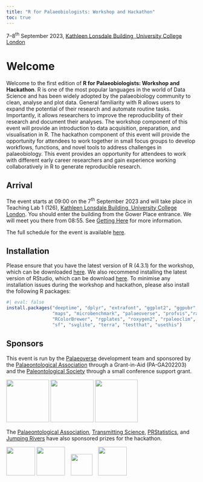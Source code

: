 ```yaml
---
title: "R for Palaeobiologists: Workshop and Hackathon"
toc: true
---
```


7--8^th^ September 2023, [Kathleen Lonsdale Building, University College London](https://goo.gl/maps/CseD7br5SF9xLEQE6)

# Welcome

Welcome to the first edition of **R for Palaeobiologists: Workshop and Hackathon**. R is one of the most popular languages in the world of Data Science and has been widely adopted by the palaeobiology community to clean, analyse and plot data. General familiarity with R allows users to expand the potential of their research and automate routine tasks. Importantly, it allows researchers to improve the reproducibility of their research and document their analyses. The workshop component of this event will provide an introduction to data acquisition, preparation, and visualisation in R. The hackathon component of this event will provide the opportunity for attendees to work together in small focus groups to develop workflows, functions, and novel tools to address challenges in palaeobiology. This event provides an opportunity for attendees to work with different early career researchers and gain experience working collaboratively in R to generate reproducible research.

## Arrival

The event starts at 09:00 on the 7^th^ September 2023 and will take place in Teaching Lab 1 (126), [Kathleen Lonsdale Building, University College London](https://goo.gl/maps/CseD7br5SF9xLEQE6). You should enter the building from the Gower Place entrance. We will meet you there from 08:55. See [Getting Here](/location.qmd) for more information. 

The full schedule for the event is available [here](/schedule.qmd).

## Installation

Please ensure that you have the latest version of R (4.3.1) for the workshop, which can be downloaded [here](https://cran.r-project.org/bin/windows/base/). We also recommend installing the latest version of RStudio, which can be download [here](https://posit.co/download/rstudio-desktop/). To minimise any installation issues during the workshop and hackathon, please also install the following R packages:

```R
#| eval: false
install.packages("deeptime", "dplyr", "extrafont", "ggplot2", "ggpubr", 
                 "maps", "microbenchmark", "palaeoverse", "profvis","raster", 
                 "RColorBrewer", "rgplates", "roxygen2", "rpaleoclim",
                 "sf", "svglite", "terra", "testthat", "usethis")
```


## Sponsors

This event is run by the [Palaeoverse](https://palaeoverse.org) development team and sponsored by the [Palaeontological Association](https://www.palass.org) through a Grant-in-Aid (PA-GA202203) and the [Paleontological Society](https://www.paleosoc.org) through a small conference support grant.

![](images/logo.png){height="3cm"} ![](images/palass-logo.png){height="3cm"} ![](images/palsoc-logo.png){height="3cm"}

The [Palaeontological Association](https://www.palass.org), [Transmitting Science](https://www.transmittingscience.com), [PRStatistics](https://www.prstatistics.com), and [Jumping Rivers](https://www.jumpingrivers.com) have also sponsored prizes for the hackathon.  

![](images/palass-logo.png){height="2cm"} ![](images/ts-logo.png){height="2cm"} &nbsp;&nbsp; ![](images/pr-logo.png){height="1.5cm"} &nbsp;&nbsp; ![](images/jr-logo.png){height="2cm"}

